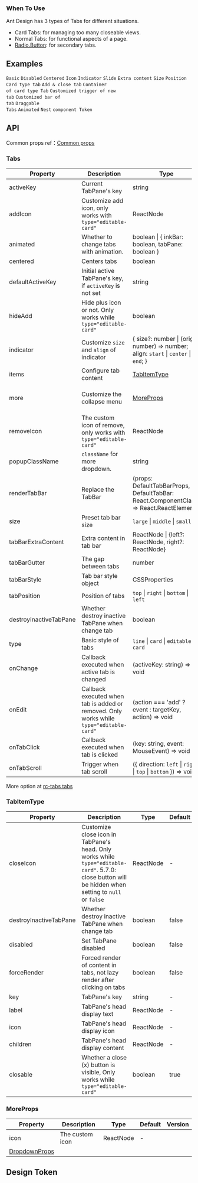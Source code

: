

<Meta of={TabsStories} />

        
### When To Use

Ant Design has 3 types of Tabs for different situations.

- Card Tabs: for managing too many closeable views.
- Normal Tabs: for functional aspects of a page.
- [Radio.Button](/components/radio/#radio-demo-radiobutton): for secondary tabs.

## Examples

<code src="./demo/basic.tsx">Basic</code>
<code src="./demo/disabled.tsx">Disabled</code>
<code src="./demo/centered.tsx">Centered</code>
<code src="./demo/icon.tsx">Icon</code>
<code src="./demo/custom-indicator.tsx">Indicator</code>
<code src="./demo/slide.tsx">Slide</code>
<code src="./demo/extra.tsx">Extra content</code>
<code src="./demo/size.tsx">Size</code>
<code src="./demo/position.tsx">Position</code>
<code src="./demo/card.tsx">Card type tab</code>
<code src="./demo/editable-card.tsx">Add & close tab</code>
<code src="./demo/card-top.tsx" compact background="grey" debug>Container of card type Tab</code>
<code src="./demo/custom-add-trigger.tsx">Customized trigger of new tab</code>
<code src="./demo/custom-tab-bar.tsx">Customized bar of tab</code>
<code src="./demo/custom-tab-bar-node.tsx">Draggable Tabs</code>
<code src="./demo/animated.tsx" debug>Animated</code>
<code src="./demo/nest.tsx" debug>Nest</code>
<code src="./demo/component-token.tsx" debug>component Token</code>

## API

Common props ref：[Common props](/docs/react/common-props)

### Tabs

| Property | Description | Type | Default | Version |
| --- | --- | --- | --- | --- |
| activeKey | Current TabPane's key | string | - |  |
| addIcon | Customize add icon, only works with `type="editable-card"` | ReactNode | `<PlusOutlined />` | 4.4.0 |
| animated | Whether to change tabs with animation. | boolean \| { inkBar: boolean, tabPane: boolean } | { inkBar: true, tabPane: false } |  |
| centered | Centers tabs | boolean | false | 4.4.0 |
| defaultActiveKey | Initial active TabPane's key, if `activeKey` is not set | string | `The key of first tab` |  |
| hideAdd | Hide plus icon or not. Only works while `type="editable-card"` | boolean | false |  |
| indicator | Customize `size` and `align` of indicator | { size?: number \| (origin: number) => number; align: `start` \| `center` \| `end`; } | - | 5.13.0 |
| items | Configure tab content | [TabItemType](#tabitemtype) | [] | 4.23.0 |
| more | Customize the collapse menu | [MoreProps](#moreprops) | { icon: `<EllipsisOutlined />` , trigger: 'hover' } |  |
| removeIcon | The custom icon of remove, only works with `type="editable-card"` | ReactNode | `<CloseOutlined />` | 5.15.0 |
| popupClassName | `className` for more dropdown. | string | - | 4.21.0 |
| renderTabBar | Replace the TabBar | (props: DefaultTabBarProps, DefaultTabBar: React.ComponentClass) => React.ReactElement | - |  |
| size | Preset tab bar size | `large` \| `middle` \| `small` | `middle` |  |
| tabBarExtraContent | Extra content in tab bar | ReactNode \| {left?: ReactNode, right?: ReactNode} | - | object: 4.6.0 |
| tabBarGutter | The gap between tabs | number | - |  |
| tabBarStyle | Tab bar style object | CSSProperties | - |  |
| tabPosition | Position of tabs | `top` \| `right` \| `bottom` \| `left` | `top` |  |
| destroyInactiveTabPane | Whether destroy inactive TabPane when change tab | boolean | false |  |
| type | Basic style of tabs | `line` \| `card` \| `editable-card` | `line` |  |
| onChange | Callback executed when active tab is changed | (activeKey: string) => void | - |  |
| onEdit | Callback executed when tab is added or removed. Only works while `type="editable-card"` | (action === 'add' ? event : targetKey, action) => void | - |  |
| onTabClick | Callback executed when tab is clicked | (key: string, event: MouseEvent) => void | - |  |
| onTabScroll | Trigger when tab scroll | ({ direction: `left` \| `right` \| `top` \| `bottom` }) => void | - | 4.3.0 |

More option at [rc-tabs tabs](https://github.com/react-component/tabs#tabs)

### TabItemType

| Property | Description | Type | Default | Version |
| --- | --- | --- | --- | --- |
| closeIcon | Customize close icon in TabPane's head. Only works while `type="editable-card"`. 5.7.0: close button will be hidden when setting to `null` or `false` | ReactNode | - |  |
| destroyInactiveTabPane | Whether destroy inactive TabPane when change tab | boolean | false | 5.11.0 |
| disabled | Set TabPane disabled | boolean | false |  |
| forceRender | Forced render of content in tabs, not lazy render after clicking on tabs | boolean | false |  |
| key | TabPane's key | string | - |  |
| label | TabPane's head display text | ReactNode | - |  |
| icon | TabPane's head display icon | ReactNode | - | 5.12.0 |
| children | TabPane's head display content | ReactNode | - |  |
| closable | Whether a close (x) button is visible, Only works while `type="editable-card"` | boolean | true |  |

### MoreProps

| Property                                  | Description     | Type      | Default | Version |
| ----------------------------------------- | --------------- | --------- | ------- | ------- |
| icon                                      | The custom icon | ReactNode | -       |         |
| [DropdownProps](/components/dropdown#api) |                 |           |         |         |

## Design Token

<ComponentTokenTable component="Tabs"></ComponentTokenTable>

